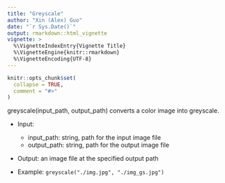```yaml
---
title: "Greyscale"
author: "Xin (Alex) Guo"
date: "`r Sys.Date()`"
output: rmarkdown::html_vignette
vignette: >
  %\VignetteIndexEntry{Vignette Title}
  %\VignetteEngine{knitr::rmarkdown}
  %\VignetteEncoding{UTF-8}
---
```


```r
knitr::opts_chunk$set(
  collapse = TRUE,
  comment = "#>"
)
```

greyscale(input_path, output_path) converts a color image into greyscale.

- Input: 
    - input_path: string, path for the input image file
    - output_path: string, path for the output image file
  
- Output: an image file at the specified output path

- Example: `greyscale("./img.jpg", "./img_gs.jpg")`


